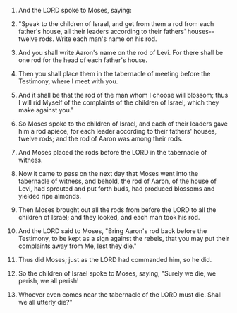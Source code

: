 
1. And the LORD spoke to Moses, saying:

2. "Speak to the children of Israel, and get from them a rod from each father's house, all their leaders according to their fathers' houses--twelve rods. Write each man's name on his rod.

3. And you shall write Aaron's name on the rod of Levi. For there shall be one rod for the head of each father's house.

4. Then you shall place them in the tabernacle of meeting before the Testimony, where I meet with you.

5. And it shall be that the rod of the man whom I choose will blossom; thus I will rid Myself of the complaints of the children of Israel, which they make against you."

6. So Moses spoke to the children of Israel, and each of their leaders gave him a rod apiece, for each leader according to their fathers' houses, twelve rods; and the rod of Aaron was among their rods.

7. And Moses placed the rods before the LORD in the tabernacle of witness.

8. Now it came to pass on the next day that Moses went into the tabernacle of witness, and behold, the rod of Aaron, of the house of Levi, had sprouted and put forth buds, had produced blossoms and yielded ripe almonds.

9. Then Moses brought out all the rods from before the LORD to all the children of Israel; and they looked, and each man took his rod.

10. And the LORD said to Moses, "Bring Aaron's rod back before the Testimony, to be kept as a sign against the rebels, that you may put their complaints away from Me, lest they die."

11. Thus did Moses; just as the LORD had commanded him, so he did.

12. So the children of Israel spoke to Moses, saying, "Surely we die, we perish, we all perish!

13. Whoever even comes near the tabernacle of the LORD must die. Shall we all utterly die?"


